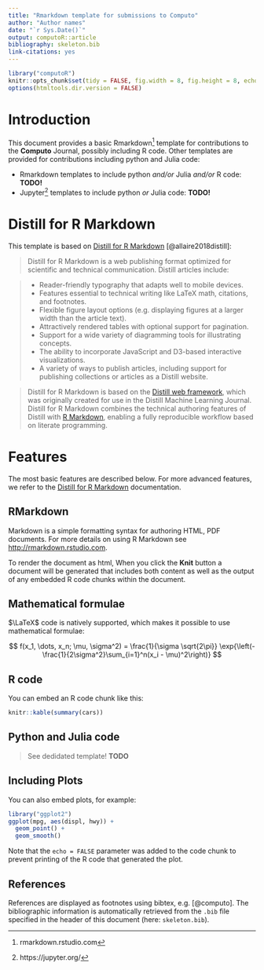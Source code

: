 ```yaml
---
title: "Rmarkdown template for submissions to Computo"
author: "Author names"
date: "`r Sys.Date()`"
output: computoR::article
bibliography: skeleton.bib
link-citations: yes
---
```


```r
library("computoR")
knitr::opts_chunk$set(tidy = FALSE, fig.width = 8, fig.height = 8, echo = TRUE)
options(htmltools.dir.version = FALSE)
```

# Introduction

This document provides a basic Rmarkdown^[rmarkdown.rstudio.com] template for contributions to the **Computo** Journal, possibly including R code. Other templates are provided for contributions including python and Julia code:

- Rmarkdown templates to include python *and/or* Julia *and/or* R code: **TODO!**
- Jupyter^[https://jupyter.org/] templates to include python *or* Julia code: **TODO!**

# Distill for R Markdown

This template is based on [Distill for R Markdown](https://rstudio.github.io/distill/) [@allaire2018distill]:

> Distill for R Markdown is a web publishing format optimized for scientific and technical communication. Distill articles include:

> -   Reader-friendly typography that adapts well to mobile devices.
> -   Features essential to technical writing like LaTeX math, citations, and footnotes.
> -   Flexible figure layout options (e.g. displaying figures at a larger width than the article text).
> -   Attractively rendered tables with optional support for pagination.
> -   Support for a wide variety of diagramming tools for illustrating concepts.
> -   The ability to incorporate JavaScript and D3-based interactive visualizations.
> -   A variety of ways to publish articles, including support for publishing collections or articles as a Distill website.

> Distill for R Markdown is based on the [Distill web framework](https://github.com/distillpub/template), which was originally created for use in the Distill Machine Learning Journal. Distill for R Markdown combines the technical authoring features of Distill with [R Markdown](https://rmarkdown.rstudio.com/), enabling a fully reproducible workflow based on literate programming.

# Features

The most basic features are described below. For more advanced features, we refer to the  [Distill for R Markdown](https://rstudio.github.io/distill/) documentation.

## RMarkdown

Markdown is a simple formatting syntax for authoring HTML, PDF documents. For more details on using R Markdown see <http://rmarkdown.rstudio.com>.

To render the document as html, When you click the **Knit** button a document will be generated that includes both content as well as the output of any embedded R code chunks within the document. 

## Mathematical formulae

$\LaTeX$ code is natively supported, which makes it possible to use mathematical formulae:

$$
f(x_1, \dots, x_n; \mu, \sigma^2) = 
\frac{1}{\sigma \sqrt{2\pi}} \exp{\left(- \frac{1}{2\sigma^2}\sum_{i=1}^n(x_i - \mu)^2\right)}
$$

## R code

You can embed an R code chunk like this:

```r
knitr::kable(summary(cars))
```

## Python and Julia code

> See dedidated template!  **TODO**

## Including Plots

You can also embed plots, for example:

```r
library("ggplot2")
ggplot(mpg, aes(displ, hwy)) +
  geom_point() +
  geom_smooth()
```

Note that the `echo = FALSE` parameter was added to the code chunk to prevent printing of the R code that generated the plot.

## References

References are displayed as footnotes using bibtex, e.g. [@computo]. The bibliographic information is automatically retrieved from the `.bib` file specified in the header of this document (here: `skeleton.bib`).

